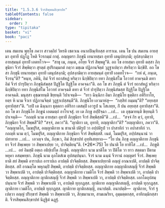 ```yaml
---
title: "1.5.3.6 จีวรสิพฺพนสิกฺขาปท"
tableOfContents: false
sidebar:
  order: 7
type: "tipitaka"
basket: "vi"
book: "paci"
---
```



<DynamicBreadcrumb />

<Division number="175" book="paci">

<Paragraph number="575" book="paci">
เตน สมเยน พุทฺโธ ภควา สาวตฺถิยํ วิหรติ เชตวเน อนาถปิณฺฑิกสฺส อาราเม. เตน โข ปน สมเยน อายสฺมา อุทายี ปฏฺโฏ โหติ จีวรกมฺมํ กาตุํ. อญฺญตรา ภิกฺขุนี เยนายสฺมา อุทายี เตนุปสงฺกมิ; อุปสงฺกมิตฺวา อายสฺมนฺตํ อุทายิํ เอตทโวจ—  “สาธุ เม, ภนฺเต, อโยฺย จีวรํ สิพฺพตู”ติ. อถ โข อายสฺมา อุทายี ตสฺสา ภิกฺขุนิยา จีวรํ สิพฺพิตฺวา สุรตฺตํ สุปริกมฺมกตํ กตฺวา มชฺเฌ ปฏิภานจิตฺตํ วุฏฺฐาเปตฺวา สํหริตฺวา นิกฺขิปิ. อถ โข สา ภิกฺขุนี เยนายสฺมา อุทายี เตนุปสงฺกมิ; อุปสงฺกมิตฺวา อายสฺมนฺตํ อุทายิํ เอตทโวจ—  “กหํ ตํ, ภนฺเต, จีวรนฺ”ติ? “หนฺท, ภคินิ, อิมํ จีวรํ ยถาสํหฏํ หริตฺวา นิกฺขิปิตฺวา ยทา ภิกฺขุนิสํโฆ โอวาทํ อาคจฺฉติ ตทา อิมํ จีวรํ ปารุปิตฺวา ภิกฺขุนิสํฆสฺส ปิฏฺฐิโต ปิฏฺฐิโต อาคจฺฉา”ติ. อถ โข สา ภิกฺขุนี ตํ จีวรํ ยถาสํหฏํ หริตฺวา นิกฺขิปิตฺวา ยทา ภิกฺขุนิสํโฆ โอวาทํ อาคจฺฉติ ตทา ตํ จีวรํ ปารุปิตฺวา ภิกฺขุนิสํฆสฺส ปิฏฺฐิโต ปิฏฺฐิโต อาคจฺฉติ. มนุสฺสา อุชฺฌายนฺติ ขิยฺยนฺติ วิปาเจนฺติ—  “ยาว ฉินฺนิกา อิมา ภิกฺขุนิโย ธุตฺติกา อหิริกาโย, ยตฺร หิ นาม จีวเร ปฏิภานจิตฺตํ วุฏฺฐาเปสฺสนฺตี”ติ.
</Paragraph>

<Paragraph number="576" book="paci">
ภิกฺขุนิโย เอวมาหํสุ—  “กสฺสิทํ กมฺมนฺ”ติ? “อยฺยสฺส อุทายิสฺสา”ติ. “เยปิ เต ฉินฺนกา ธุตฺตกา อหิริกา เตสมฺปิ เอวรูปํ น โสเภยฺย, กิํ ปน อยฺยสฺส อุทายิสฺสา”ติ. อถ โข ตา ภิกฺขุนิโย ภิกฺขูนํ เอตมตฺถํ อาโรเจสุํ.
</Paragraph>

<Paragraph number="577" book="paci">
เย เต ภิกฺขู อปฺปิจฺฉา …เป…  เต อุชฺฌายนฺติ ขิยฺยนฺติ วิปาเจนฺติ—  “กถญฺหิ นาม อายสฺมา อุทายี ภิกฺขุนิยา จีวรํ สิพฺพิสฺสตี”ติ …เป…  “สจฺจํ กิร ตฺวํ, อุทายิ, ภิกฺขุนิยา จีวรํ สิพฺพสี”ติ? “สจฺจํ, ภควา”ติ. “ญาติกา เต, อุทายิ, อญฺญาติกา”ติ? “อญฺญาติกา, ภควา”ติ. “อญฺญาตโก, โมฆปุริส, อญฺญาติกาย น ชานาติ ปติรูปํ วา อปฺปติรูปํ วา ปาสาทิกํ วา อปาสาทิกํ วา. กถญฺหิ นาม ตฺวํ, โมฆปุริส, อญฺญาติกาย ภิกฺขุนิยา จีวรํ สิพฺพิสฺสสิ. เนตํ, โมฆปุริส, อปฺปสนฺนานํ วา ปสาทาย …เป…  เอวญฺจ ปน, ภิกฺขเว, อิมํ สิกฺขาปทํ อุทฺทิเสยฺยาถ—
</Paragraph>

</Division>
<Division number="176" book="paci">

<Paragraph number="578" book="paci">
<Emphasis>“โย ปน ภิกฺขุ อญฺญาติกาย ภิกฺขุนิยา จีวรํ สิพฺเพยฺย วา สิพฺพาเปยฺย วา, ปาจิตฺติยนฺ”</Emphasis>ติ. (*26*:<Emphasis>75</Emphasis>)
</Paragraph>

</Division>
<Division number="177" book="paci">

<Paragraph number="579" book="paci">
<Emphasis>โย ปนา</Emphasis>ติ โย ยาทิโส …เป…  <Emphasis>ภิกฺขู</Emphasis>ติ …เป…  อยํ อิมสฺมิํ อตฺเถ อธิปฺเปโต ภิกฺขูติ.
</Paragraph>

<Paragraph number="580" book="paci">
<Emphasis>อญฺญาติกา</Emphasis> นาม มาติโต วา ปิติโต วา ยาว สตฺตมา ปิตามหยุคา อสมฺพทฺธา.
</Paragraph>

<Paragraph number="581" book="paci">
<Emphasis>ภิกฺขุนี</Emphasis> นาม อุภโตสํเฆ อุปสมฺปนฺนา.
</Paragraph>

<Paragraph number="582" book="paci">
<Emphasis>จีวรํ</Emphasis> นาม ฉนฺนํ จีวรานํ อญฺญตรํ จีวรํ.
</Paragraph>

<Paragraph number="583" book="paci">
<Emphasis>สิพฺเพยฺยา</Emphasis>ติ สยํ สิพฺพติ อาราปเถ อาราปเถ อาปตฺติ ปาจิตฺติยสฺส.
</Paragraph>

<Paragraph number="584" book="paci">
<Emphasis>สิพฺพาเปยฺยา</Emphasis>ติ อญฺญํ อาณาเปติ, อาปตฺติ ปาจิตฺติยสฺส. สกิํ อาณตฺโต พหุกมฺปิ สิพฺพติ, อาปตฺติ ปาจิตฺติยสฺส.
</Paragraph>

</Division>
<Division number="178" book="paci">

<Paragraph number="585" book="paci">
อญฺญาติกาย อญฺญาติกสญฺญี จีวรํ สิพฺพติ วา สิพฺพาเปติ วา, อาปตฺติ ปาจิตฺติยสฺส. อญฺญาติกาย เวมติโก จีวรํ สิพฺพติ วา สิพฺพาเปติ วา, อาปตฺติ ปาจิตฺติยสฺส. อญฺญาติกาย ญาติกสญฺญี จีวรํ สิพฺพติ วา สิพฺพาเปติ วา, อาปตฺติ ปาจิตฺติยสฺส.
</Paragraph>

<Paragraph number="586" book="paci">
เอกโตอุปสมฺปนฺนาย จีวรํ สิพฺพติ วา สิพฺพาเปติ วา, อาปตฺติ ทุกฺกฏสฺส. ญาติกาย อญฺญาติกสญฺญี, อาปตฺติ ทุกฺกฏสฺส. ญาติกาย เวมติโก, อาปตฺติ ทุกฺกฏสฺส. ญาติกาย ญาติกสญฺญี, อนาปตฺติ.
</Paragraph>

</Division>
<Division number="179" book="paci">

<Paragraph number="587" book="paci">
อนาปตฺติ—  ญาติกาย, จีวรํ ฐเปตฺวา อญฺญํ ปริกฺขารํ สิพฺพติ วา สิพฺพาเปติ วา, สิกฺขมานาย, สามเณริยา, อุมฺมตฺตกสฺส, อาทิกมฺมิกสฺสาติ.

</Paragraph>
</Division>

<Paragraph number="588" type="center" book="paci">
จีวรสิพฺพนสิกฺขาปทํ นิฏฺฐิตํ ฉฏฺฐํ.
</Paragraph>